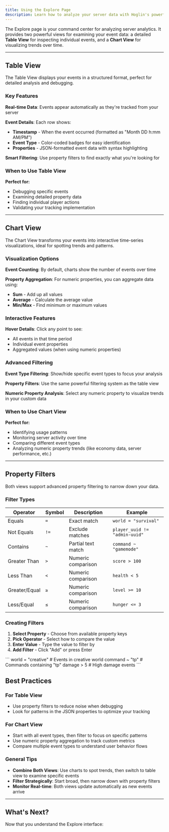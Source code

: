 ```yaml
---
title: Using the Explore Page
description: Learn how to analyze your server data with Hoglin's powerful Explore interface, including table and chart views.
---
```



The Explore page is your command center for analyzing server analytics. It provides two powerful views for examining your event data: a detailed **Table View** for inspecting individual events, and a **Chart View** for visualizing trends over time.

---

## Table View

The Table View displays your events in a structured format, perfect for detailed analysis and debugging.

### Key Features

**Real-time Data**: Events appear automatically as they're tracked from your server

**Event Details**: Each row shows:
- **Timestamp** - When the event occurred (formatted as "Month DD h:mm AM/PM")
- **Event Type** - Color-coded badges for easy identification
- **Properties** - JSON-formatted event data with syntax highlighting

**Smart Filtering**: Use property filters to find exactly what you're looking for

### When to Use Table View

<Aside type="tip">

**Perfect for:**
- Debugging specific events
- Examining detailed property data
- Finding individual player actions
- Validating your tracking implementation

</Aside>

---

## Chart View

The Chart View transforms your events into interactive time-series visualizations, ideal for spotting trends and patterns.

### Visualization Options

**Event Counting**: By default, charts show the number of events over time

**Property Aggregation**: For numeric properties, you can aggregate data using:
- **Sum** - Add up all values
- **Average** - Calculate the average value
- **Min/Max** - Find minimum or maximum values

### Interactive Features

**Hover Details**: Click any point to see:
- All events in that time period
- Individual event properties
- Aggregated values (when using numeric properties)

### Advanced Filtering

**Event Type Filtering**: Show/hide specific event types to focus your analysis

**Property Filters**: Use the same powerful filtering system as the table view

**Numeric Property Analysis**: Select any numeric property to visualize trends in your custom data

### When to Use Chart View

<Aside type="tip">

**Perfect for:**
- Identifying usage patterns
- Monitoring server activity over time
- Comparing different event types
- Analyzing numeric property trends (like economy data, server performance, etc.)

</Aside>

---

## Property Filters

Both views support advanced property filtering to narrow down your data.

### Filter Types

| Operator | Symbol | Description | Example |
|----------|--------|-------------|---------|
| Equals | `=` | Exact match | `world = "survival"` |
| Not Equals | `!=` | Exclude matches | `player_uuid != "admin-uuid"` |
| Contains | `~` | Partial text match | `command ~ "gamemode"` |
| Greater Than | `>` | Numeric comparison | `score > 100` |
| Less Than | `<` | Numeric comparison | `health < 5` |
| Greater/Equal | `≥` | Numeric comparison | `level >= 10` |
| Less/Equal | `≤` | Numeric comparison | `hunger <= 3` |

### Creating Filters

1. **Select Property** - Choose from available property keys
2. **Pick Operator** - Select how to compare the value
3. **Enter Value** - Type the value to filter by
4. **Add Filter** - Click "Add" or press Enter

<Tabs>
  <TabItem label="Example Filters">
    ```
    world = "creative"           # Events in creative world
    command ~ "tp"               # Commands containing "tp"
    damage > 5                   # High damage events
    ```
  </TabItem>
</Tabs>


## Best Practices

### For Table View
- Use property filters to reduce noise when debugging
- Look for patterns in the JSON properties to optimize your tracking

### For Chart View
- Start with all event types, then filter to focus on specific patterns
- Use numeric property aggregation to track custom metrics
- Compare multiple event types to understand user behavior flows

### General Tips
- **Combine Both Views**: Use charts to spot trends, then switch to table view to examine specific events
- **Filter Strategically**: Start broad, then narrow down with property filters
- **Monitor Real-time**: Both views update automatically as new events arrive

---

## What's Next?

Now that you understand the Explore interface:

<LinkCard title="Track Player Events" href="/guides/track-player-events" description="Learn common event tracking patterns" />
<LinkCard title="SDK Reference" href="/reference/sdk" description="Explore all available methods" />
